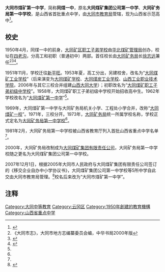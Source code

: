 {{Infobox School
| name =大同市煤矿第一中学
| other_name = <SPAN style="FONT-SIZE: small">Tongmei NO.1 Middle School of Datong, Shanxi</span>
| image = Tongmei NO.1 Middle School Flag.jpg
| logo = Tongmei NO.1 Middle School Logo.jpg
| motto = [[校训|校训]]<br />'''厚德博学，启智健体'''
| established = 1950年4月
| type        = 市立普通中学
| religion    = 
| affiliation = [[大同市|大同市]][[教育局|教育局]]
| district    = {{PRC}}<br />[[山西省|山西省]][[大同市|大同市]][[云冈区|云冈区]]
| grades      = 
| president   = 
| principal   = [[张建国|张建国]]
| dean        = 
| college     = 
| house       = 
| sc          =
| cs          =
| faculty     = 
| staff       = 
| students    = 
| athletics   = 
| conference  = 
| colors      = 
| mascot      = 
| magazine    =
| free_label  = 
| free_text   = 
| free_label2 = 
| free_text2  = 
| free_label3 = 
| free_text3  = 
| address     = [[山西省|山西省]][[大同市|大同市]][[云冈区|云冈区]][[校北街|校北街]]
| tel         = 
| fax         = 
| mail        = 
| website     = 
}}

'''大同市煤矿第一中学'''，简称'''同煤一中'''，原名'''大同煤矿集团公司第一中学'''、'''大同矿务局第一中学校'''，是山西省首批重点中学，由[[大同市教育局|大同市教育局]]管辖，现为山西省示范高中<ref>{{cite news|title=6年评选108所高中省级示范|url=http://www.sxrb.com/sxxww/xwpd/sx/1522124.shtml|accessdate=2017-12-18|work=山西晚报|date=2010-02-04|archive-url=https://web.archive.org/web/20171222052314/http://www.sxrb.com/sxxww/xwpd/sx/1522124.shtml|archive-date=2017-12-22|dead-url=yes}}</ref>。

==校史==
1950年4月，同煤一中的前身，[[大同矿区职工子弟学校|大同矿区职工子弟学校]]由[[华北煤矿管理局|华北煤矿管理局]]创办，校址在[[四老沟|四老沟]]，分高工和初职（普通初中）两部。首任校长由[[大同矿务局|大同矿务局]]长[[徐志远|徐志远]]兼任<ref name="datongshizhi2000">《大同市志》，大同市地方志编纂委员会编，中华书局2000年版</ref><ref>{{cite journal |last= |first= |last2= |first2= |date=2008 |title=大同煤矿集团公司第一中学 |url=http://kns.cnki.net/KCMS/detail/detail.aspx?filename=sxdh200801024&dbname=CJFD&dbcode=CJFQ |journal=《山西电教》 |volume= |issue=1 |pages= |doi= |access-date=2017-12-19 |archive-date=2019-09-13 |archive-url=https://web.archive.org/web/20190913180256/http://kns.cnki.net/KCMS/detail/detail.aspx?filename=sxdh200801024&dbname=CJFD&dbcode=CJFQ |dead-url=no }}</ref><ref>{{cite journal |author=高玉梅 |last2= |first2= |date=2010年 |title=大同煤矿集团公司第一中学校 |url=http://kns.cnki.net/KCMS/detail/detail.aspx?filename=zffz201025058&dbname=CJFD&dbcode=CJFQ |journal=《政府法制》 |volume=25 |issue=4 |pages= |doi= |access-date= |archive-date=2019-09-18 |archive-url=https://web.archive.org/web/20190918133701/http://kns.cnki.net/KCMS/detail/detail.aspx?filename=zffz201025058&dbname=CJFD&dbcode=CJFQ |dead-url=no }}</ref>。

1951年11月，学校迁往[[新平旺|新平旺]]。1953年夏，高工分出，另建校舍，改名为“[[大同煤矿工业学校|大同煤矿工业学校]]”（后来演变为[[大同煤矿学校|大同煤矿学校]]、[[大同煤炭工业学校|大同煤炭工业学校]]、[[山西工业职业技术学院|山西工业职业技术学院]]，2006年与其它三校合并组建[[山西大同大学|山西大同大学]]）；初职改名为“[[大同煤矿职工子弟初级中学校|大同煤矿职工子弟初级中学校]]”。1958年，大同煤矿职工子弟初级中学校开始招收高中生。1962年学校改名为“[[大同煤矿第一中学|大同煤矿第一中学]]”<ref name="datongshizhi2000"></ref>。

1969年，大同煤矿第一中学与大同矿务局机关小学、工程处小学合并，改称“[[大同煤矿一校|大同煤矿一校]]”。1971年，三校分开。1973年，[[大同矿务局|大同矿务局]]统一所属学校名称，学校正式定名为[[大同矿务局第一中学校|大同矿务局第一中学校]]<ref name="datongshizhi2000"></ref>。

1981年2月，大同矿务局第一中学校被山西省教育厅列入首批山西省重点中学名单<ref name="datongshizhi2000"></ref>。

2000年，大同矿务局改制成为[[大同煤矿集团有限责任公司|大同煤矿集团有限责任公司]]，大同矿务局第一中学校随之更名为大同煤矿集团公司第一中学校。

2007年12月1日，根据2005年大同市人民政府与大同煤矿集团有限责任公司签订的《移交企业自办中小学协议书》，大同煤矿集团公司第一中学校等5所中学自此交由大同市教育局管理。<ref>{{Cite news|url=http://www.dtcoalmine.com/101546/101549/10052.html|title=同煤集团70所中小学校移交大同市政府管理|publisher=大同煤矿集团有限责任公司网站|date=2007-11-21|deadurl=yes|archiveurl=https://web.archive.org/web/20140224133759/http://www.dtcoalmine.com/101546/101549/10052.html|archivedate=2014-02-24|accessdate=2011-07-14}}</ref>校名后来改为“大同市煤矿第一中学”。

==注释==
<references/>

{{山西省示范高中}}

{{coord|40|1|56|N|113|10|11|E|type:landmark|display=title}}
[[Category:大同中等教育|Category:大同中等教育]]
[[Category:云冈区|Category:云冈区]]
[[Category:1950年創建的教育機構|Category:1950年創建的教育機構]]
[[Category:山西省重点中学|Category:山西省重点中学]]